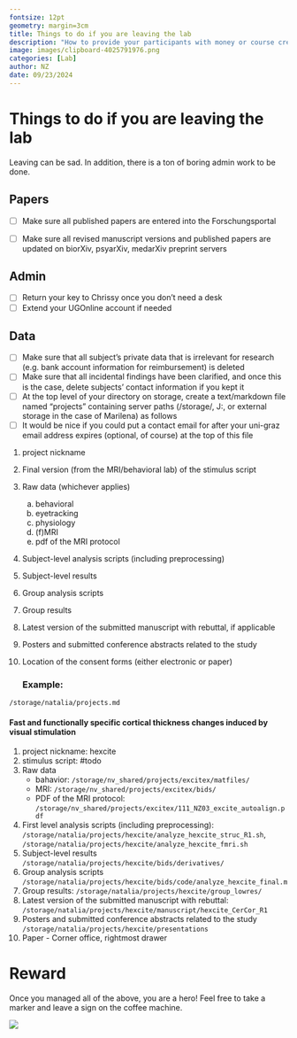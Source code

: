 ```yaml
---
fontsize: 12pt
geometry: margin=3cm
title: Things to do if you are leaving the lab
description: "How to provide your participants with money or course credit for experiment participation"
image: images/clipboard-4025791976.png
categories: [Lab]
author: NZ
date: 09/23/2024
---
```


# Things to do if you are leaving the lab

Leaving can be sad. In addition, there is a ton of boring admin work to be done.

## Papers

-   [ ] Make sure all published papers are entered into the Forschungsportal

-   [ ] Make sure all revised manuscript versions and published papers are updated on biorXiv, psyarXiv, medarXiv preprint servers

## Admin

-   [ ] Return your key to Chrissy once you don't need a desk
-   [ ] Extend your UGOnline account if needed

## Data

-   [ ] Make sure that all subject's private data that is irrelevant for research (e.g. bank account information for reimbursement) is deleted
-   [ ] Make sure that all incidental findings have been clarified, and once this is the case, delete subjects' contact information if you kept it
-   [ ] At the top level of your directory on storage, create a text/markdown file named "projects" containing server paths (/storage/, J:, or external storage in the case of Marilena) as follows
-   [ ] It would be nice if you could put a contact email for after your uni-graz email address expires (optional, of course) at the top of this file

1.  project nickname

2.  Final version (from the MRI/behavioral lab) of the stimulus script

3.  Raw data (whichever applies)

    a.  behavioral
    b.  eyetracking
    c.  physiology
    d.  (f)MRI
    e.  pdf of the MRI protocol

4.  Subject-level analysis scripts (including preprocessing)

5.  Subject-level results

6.  Group analysis scripts

7.  Group results

8.  Latest version of the submitted manuscript with rebuttal, if applicable

9.  Posters and submitted conference abstracts related to the study

10. Location of the consent forms (either electronic or paper)

    ### Example:

`/storage/natalia/projects.md`

#### Fast and functionally specific cortical thickness changes induced by visual stimulation

1.  project nickname: hexcite
2.  stimulus script: #todo
3.  Raw data
    -   bahavior: `/storage/nv_shared/projects/excitex/matfiles/`
    -   MRI: `/storage/nv_shared/projects/excitex/bids/`
    -   PDF of the MRI protocol: `/storage/nv_shared/projects/excitex/111_NZ03_excite_autoalign.pdf`
4.  First level analysis scripts (including preprocessing): `/storage/natalia/projects/hexcite/analyze_hexcite_struc_R1.sh`, `/storage/natalia/projects/hexcite/analyze_hexcite_fmri.sh`
5.  Subject-level results `/storage/natalia/projects/hexcite/bids/derivatives/`
6.  Group analysis scripts `/storage/natalia/projects/hexcite/bids/code/analyze_hexcite_final.m`
7.  Group results: `/storage/natalia/projects/hexcite/group_lowres/`
8.  Latest version of the submitted manuscript with rebuttal: `/storage/natalia/projects/hexcite/manuscript/hexcite_CerCor_R1`
9.  Posters and submitted conference abstracts related to the study `/storage/natalia/projects/hexcite/presentations`
10. Paper - Corner office, rightmost drawer

# Reward

Once you managed all of the above, you are a hero! Feel free to take a marker and leave a sign on the coffee machine.

![](images/clipboard-4025791976.png)

